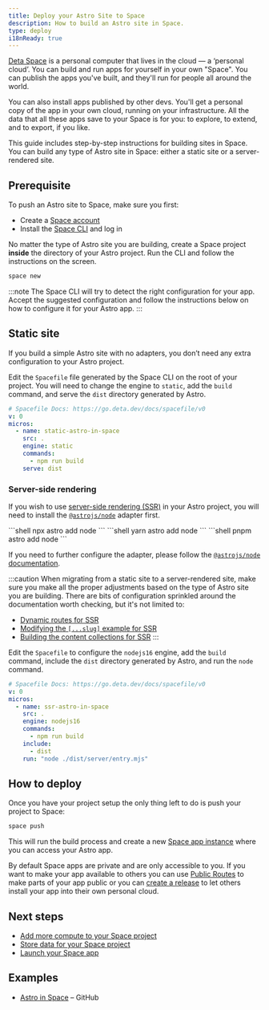 ```yaml
---
title: Deploy your Astro Site to Space
description: How to build an Astro site in Space.
type: deploy
i18nReady: true
---
```


[Deta Space](https://deta.space/developers) is a personal computer that lives in the cloud — a ‘personal cloud’. You can build and run apps for yourself in your own "Space". You can publish the apps you've built, and they'll run for people all around the world. 

You can also install apps published by other devs. You'll get a personal copy of the app in your own cloud, running on your infrastructure. All the data that all these apps save to your Space is for you: to explore, to extend, and to export, if you like.

This guide includes step-by-step instructions for building sites in Space. You can build any type of Astro site in Space: either a static site or a server-rendered site.

## Prerequisite

To push an Astro site to Space, make sure you first:

- Create a [Space account](https://deta.space)
- Install the [Space CLI](https://deta.space/docs/en/basics/cli) and log in

No matter the type of Astro site you are building, create a Space project **inside** the directory of your Astro project. Run the CLI and follow the instructions on the screen.    

```bash
space new
```

:::note
The Space CLI will try to detect the right configuration for your app. Accept the suggested configuration and follow the instructions below on how to configure it for your Astro app.
:::


## Static site

If you build a simple Astro site with no adapters, you don’t need any extra configuration to your Astro project. 

Edit the `Spacefile` file generated by the Space CLI on the root of your project. You will need to change the engine to `static`, add the `build` command, and serve the `dist` directory generated by Astro. 

```yaml title="Spacefile"
# Spacefile Docs: https://go.deta.dev/docs/spacefile/v0
v: 0
micros:
  - name: static-astro-in-space
    src: .
    engine: static
    commands:
      - npm run build
    serve: dist
```

### Server-side rendering

If you wish to use [server-side rendering (SSR)](https://docs.astro.build/en/guides/server-side-rendering/) in your Astro project, you will need to install the [`@astrojs/node`](https://docs.astro.build/en/guides/integrations-guide/node/) adapter first. 

<PackageManagerTabs>
  <Fragment slot="npm">
  ```shell
  npx astro add node
  ```
  </Fragment>
  <Fragment slot="yarn">
  ```shell
  yarn astro add node
  ```
  </Fragment>
  <Fragment slot="pnpm">
  ```shell
  pnpm astro add node
  ```
  </Fragment>
</PackageManagerTabs>

If you need to further configure the adapter, please follow the [`@astrojs/node` documentation](https://docs.astro.build/en/guides/integrations-guide/node/).

:::caution
When migrating from a static site to a server-rendered site, make sure you make all the proper adjustments based on the type of Astro site you are building. There are bits of configuration sprinkled around the documentation worth checking, but it's not limited to:

- [Dynamic routes for SSR](https://docs.astro.build/en/core-concepts/routing/#server-ssr-mode)
- [Modifying the `[...slug]` example for SSR](https://docs.astro.build/en/core-concepts/routing/#modifying-the-slug-example-for-ssr)
- [Building the content collections for SSR](https://docs.astro.build/en/guides/content-collections/#building-for-server-output-ssr)
:::

Edit the `Spacefile` to configure the `nodejs16` engine, add the `build` command, include the `dist` directory generated by Astro, and run the `node` command.

```yaml title="Spacefile"
# Spacefile Docs: https://go.deta.dev/docs/spacefile/v0
v: 0
micros:
  - name: ssr-astro-in-space
    src: .
    engine: nodejs16
    commands:
      - npm run build
    include:
      - dist
    run: "node ./dist/server/entry.mjs"
```

## How to deploy

Once you have your project setup the only thing left to do is push your project to Space:

```bash
space push
```

This will run the build process and create a new [Space app instance](https://deta.space/docs/en/basics/revisions#testing-changes) where you can access your Astro app.

By default Space apps are private and are only accessible to you. If you want to make your app available to others you can use [Public Routes](https://deta.space/docs/en/reference/spacefile#public_routes) to make parts of your app public or you can [create a release](https://deta.space/docs/en/basics/releases) to let others install your app into their own personal cloud.

## Next steps

- [Add more compute to your Space project](https://deta.space/docs/en/basics/micros)
- [Store data for your Space project](https://deta.space/docs/en/basics/data)
- [Launch your Space app](https://deta.space/docs/en/basics/releases)

## Examples

- [Astro in Space](https://github.com/BogDAAAMN/astro-in-space) – GitHub

